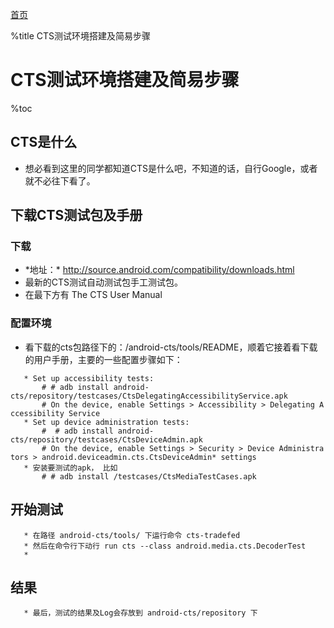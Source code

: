 [[index|首页]]

%title CTS测试环境搭建及简易步骤

=CTS测试环境搭建及简易步骤=
%toc

== CTS是什么 ==
* 想必看到这里的同学都知道CTS是什么吧，不知道的话，自行Google，或者就不必往下看了。

== 下载CTS测试包及手册 ==

=== 下载 ===
* *地址：* [[http://source.android.com/compatibility/downloads.html]]
* 最新的CTS测试自动测试包手工测试包。
* 在最下方有 The CTS User Manual

=== 配置环境 ===

* 看下载的cts包路径下的：/android-cts/tools/README，顺着它接着看下载的用户手册，主要的一些配置步骤如下：
    * Set up accessibility tests:
        # # adb install android-cts/repository/testcases/CtsDelegatingAccessibilityService.apk
        # On the device, enable Settings > Accessibility > Delegating Accessibility Service
    * Set up device administration tests:
        #  # adb install android-cts/repository/testcases/CtsDeviceAdmin.apk
        # On the device, enable Settings > Security > Device Administrators > android.deviceadmin.cts.CtsDeviceAdmin* settings
    * 安装要测试的apk， 比如
        # # adb install /testcases/CtsMediaTestCases.apk

    
== 开始测试 ==
    * 在路径 android-cts/tools/ 下运行命令 cts-tradefed
    * 然后在命令行下动行 run cts --class android.media.cts.DecoderTest
    *
== 结果 ==
    * 最后，测试的结果及Log会存放到 android-cts/repository 下
